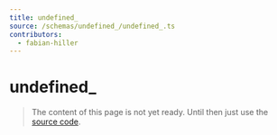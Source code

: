 ```yaml
---
title: undefined_
source: /schemas/undefined_/undefined_.ts
contributors:
  - fabian-hiller
---
```


# undefined\_

> The content of this page is not yet ready. Until then just use the [source code](https://github.com/fabian-hiller/valibot/blob/main/library/src/schemas/undefined/undefined.ts).
